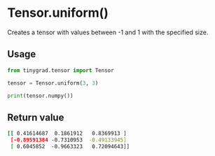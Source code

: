 # Tensor.uniform()

Creates a tensor with values between -1 and 1 with the specified size.

## Usage

```python copy
from tinygrad.tensor import Tensor

tensor = Tensor.uniform(3, 3)

print(tensor.numpy())
```

## Return value

```bash
[[ 0.41614687  0.1861912   0.8369913 ]
 [-0.89591384 -0.7310953  -0.49133945]
 [ 0.6045852  -0.9663323   0.72094643]]    
```